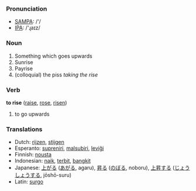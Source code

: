 === Pronunciation ===
*[[w:SAMPA|SAMPA]]: /'/
*[[w:IPA|IPA]]: /'ɻaɪz/


=== Noun ===

# Something which goes upwards
# Sunrise
# Payrise
# (colloquial) the piss ''taking the rise''

=== Verb ===

'''to rise''' ([[raise]], [[rose]], [[risen]])

# to go upwards

=== Translations ===
*Dutch: [[rijzen]], [[stijgen]]
*Esperanto: [[supreniri]], [[malsubiri]], [[leviĝi]]
*Finnish: [[nousta]]
*Indonesian: [[naik]], [[terbit]], [[bangkit]]
*Japanese: [[上がる]] ([[あがる]], agaru), [[昇る]] ([[のぼる]], noboru), [[上昇]]する ([[じょうしょう]]する, jōshō-suru)
*Latin: [[surgo]]